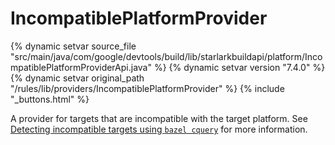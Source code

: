 <html devsite>
<head>
  <meta name="project_path" value="/_project.yaml">
  <meta name="book_path" value="/versions/7.4.0/_book.yaml">
</head>
<body>

<h1 class="page-title" id="modules.IncompatiblePlatformProvider">IncompatiblePlatformProvider</h1>

{% dynamic setvar source_file "src/main/java/com/google/devtools/build/lib/starlarkbuildapi/platform/IncompatiblePlatformProviderApi.java" %}
{% dynamic setvar version "7.4.0" %}
{% dynamic setvar original_path "/rules/lib/providers/IncompatiblePlatformProvider" %}
{% include "_buttons.html" %}
<!-- {% raw %} -->

A provider for targets that are incompatible with the target platform. See <a href='/versions/7.4.0/docs/platforms#detecting-incompatible-targets-using-bazel-cquery'>Detecting incompatible targets using <code>bazel cquery</code></a> for more information.



</body>
</html>

<!-- {% endraw %} -->
